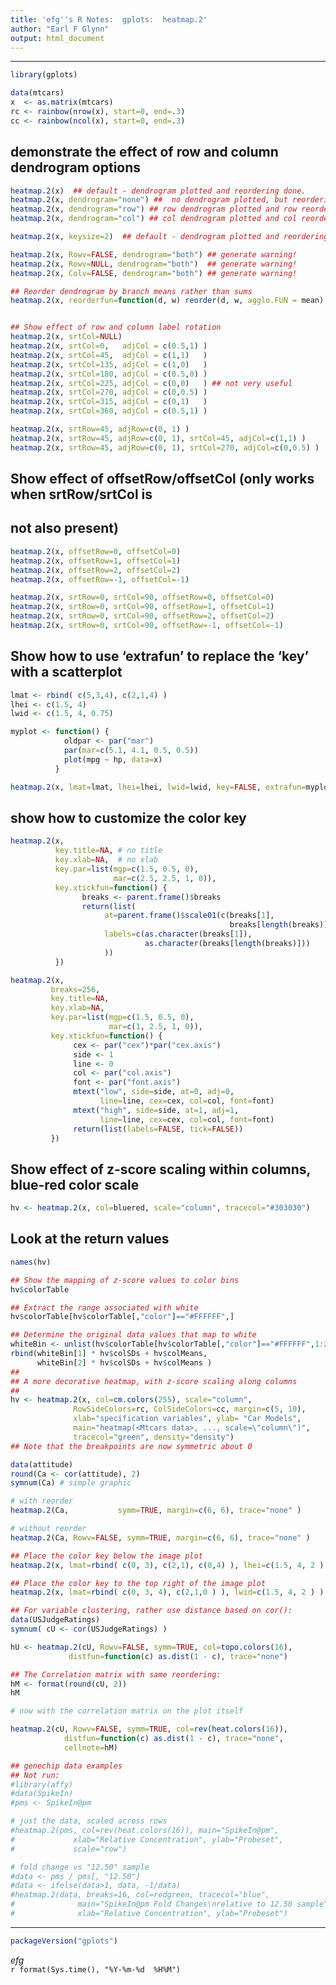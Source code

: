 ```yaml
---
title: 'efg''s R Notes:  gplots:  heatmap.2'
author: "Earl F Glynn"
output: html_document
---
```


*****

```r
library(gplots)
```

```r
data(mtcars)
x  <- as.matrix(mtcars)
rc <- rainbow(nrow(x), start=0, end=.3)
cc <- rainbow(ncol(x), start=0, end=.3)
```

## demonstrate the effect of row and column dendrogram options

```r
heatmap.2(x)  ## default - dendrogram plotted and reordering done.
heatmap.2(x, dendrogram="none") ##  no dendrogram plotted, but reordering done.
heatmap.2(x, dendrogram="row") ## row dendrogram plotted and row reordering done.
heatmap.2(x, dendrogram="col") ## col dendrogram plotted and col reordering done.

heatmap.2(x, keysize=2)  ## default - dendrogram plotted and reordering done.

heatmap.2(x, Rowv=FALSE, dendrogram="both") ## generate warning!
heatmap.2(x, Rowv=NULL, dendrogram="both")  ## generate warning!
heatmap.2(x, Colv=FALSE, dendrogram="both") ## generate warning!

## Reorder dendrogram by branch means rather than sums
heatmap.2(x, reorderfun=function(d, w) reorder(d, w, agglo.FUN = mean) )


## Show effect of row and column label rotation
heatmap.2(x, srtCol=NULL)
heatmap.2(x, srtCol=0,   adjCol = c(0.5,1) )
heatmap.2(x, srtCol=45,  adjCol = c(1,1)   )
heatmap.2(x, srtCol=135, adjCol = c(1,0)   )
heatmap.2(x, srtCol=180, adjCol = c(0.5,0) )
heatmap.2(x, srtCol=225, adjCol = c(0,0)   ) ## not very useful
heatmap.2(x, srtCol=270, adjCol = c(0,0.5) )
heatmap.2(x, srtCol=315, adjCol = c(0,1)   )
heatmap.2(x, srtCol=360, adjCol = c(0.5,1) )

heatmap.2(x, srtRow=45, adjRow=c(0, 1) )
heatmap.2(x, srtRow=45, adjRow=c(0, 1), srtCol=45, adjCol=c(1,1) )
heatmap.2(x, srtRow=45, adjRow=c(0, 1), srtCol=270, adjCol=c(0,0.5) )
```


## Show effect of offsetRow/offsetCol (only works when srtRow/srtCol is
## not also present)
```r
heatmap.2(x, offsetRow=0, offsetCol=0)
heatmap.2(x, offsetRow=1, offsetCol=1)
heatmap.2(x, offsetRow=2, offsetCol=2)
heatmap.2(x, offsetRow=-1, offsetCol=-1)

heatmap.2(x, srtRow=0, srtCol=90, offsetRow=0, offsetCol=0)
heatmap.2(x, srtRow=0, srtCol=90, offsetRow=1, offsetCol=1)
heatmap.2(x, srtRow=0, srtCol=90, offsetRow=2, offsetCol=2)
heatmap.2(x, srtRow=0, srtCol=90, offsetRow=-1, offsetCol=-1)
```

## Show how to use 'extrafun' to replace the 'key' with a scatterplot
```r
lmat <- rbind( c(5,3,4), c(2,1,4) )
lhei <- c(1.5, 4)
lwid <- c(1.5, 4, 0.75)

myplot <- function() {
            oldpar <- par("mar")
            par(mar=c(5.1, 4.1, 0.5, 0.5))
            plot(mpg ~ hp, data=x)
          }

heatmap.2(x, lmat=lmat, lhei=lhei, lwid=lwid, key=FALSE, extrafun=myplot)
```

## show how to customize the color key

```r
heatmap.2(x,
          key.title=NA, # no title
          key.xlab=NA,  # no xlab
          key.par=list(mgp=c(1.5, 0.5, 0),
                       mar=c(2.5, 2.5, 1, 0)),
          key.xtickfun=function() {
                breaks <- parent.frame()$breaks
                return(list(
                     at=parent.frame()$scale01(c(breaks[1],
                                                 breaks[length(breaks)])),
                     labels=c(as.character(breaks[1]),
                              as.character(breaks[length(breaks)]))
                     ))
          })

heatmap.2(x,
         breaks=256,
         key.title=NA,
         key.xlab=NA,
         key.par=list(mgp=c(1.5, 0.5, 0),
                      mar=c(1, 2.5, 1, 0)),
         key.xtickfun=function() {
              cex <- par("cex")*par("cex.axis")
              side <- 1
              line <- 0
              col <- par("col.axis")
              font <- par("font.axis")
              mtext("low", side=side, at=0, adj=0,
                    line=line, cex=cex, col=col, font=font)
              mtext("high", side=side, at=1, adj=1,
                    line=line, cex=cex, col=col, font=font)
              return(list(labels=FALSE, tick=FALSE))
         })
```

## Show effect of z-score scaling within columns, blue-red color scale

```r
hv <- heatmap.2(x, col=bluered, scale="column", tracecol="#303030")
```

## Look at the return values

```r
names(hv)
```

```r
## Show the mapping of z-score values to color bins
hv$colorTable

## Extract the range associated with white
hv$colorTable[hv$colorTable[,"color"]=="#FFFFFF",]

## Determine the original data values that map to white
whiteBin <- unlist(hv$colorTable[hv$colorTable[,"color"]=="#FFFFFF",1:2])
rbind(whiteBin[1] * hv$colSDs + hv$colMeans,
      whiteBin[2] * hv$colSDs + hv$colMeans )
##
## A more decorative heatmap, with z-score scaling along columns
##
hv <- heatmap.2(x, col=cm.colors(255), scale="column",
              RowSideColors=rc, ColSideColors=cc, margin=c(5, 10),
              xlab="specification variables", ylab= "Car Models",
              main="heatmap(<Mtcars data>, ..., scale=\"column\")",
              tracecol="green", density="density")
## Note that the breakpoints are now symmetric about 0

data(attitude)
round(Ca <- cor(attitude), 2)
symnum(Ca) # simple graphic

# with reorder
heatmap.2(Ca,           symm=TRUE, margin=c(6, 6), trace="none" )

# without reorder
heatmap.2(Ca, Rowv=FALSE, symm=TRUE, margin=c(6, 6), trace="none" )

## Place the color key below the image plot
heatmap.2(x, lmat=rbind( c(0, 3), c(2,1), c(0,4) ), lhei=c(1.5, 4, 2 ) )

## Place the color key to the top right of the image plot
heatmap.2(x, lmat=rbind( c(0, 3, 4), c(2,1,0 ) ), lwid=c(1.5, 4, 2 ) )

## For variable clustering, rather use distance based on cor():
data(USJudgeRatings)
symnum( cU <- cor(USJudgeRatings) )

hU <- heatmap.2(cU, Rowv=FALSE, symm=TRUE, col=topo.colors(16),
             distfun=function(c) as.dist(1 - c), trace="none")

## The Correlation matrix with same reordering:
hM <- format(round(cU, 2))
hM

# now with the correlation matrix on the plot itself

heatmap.2(cU, Rowv=FALSE, symm=TRUE, col=rev(heat.colors(16)),
            distfun=function(c) as.dist(1 - c), trace="none",
            cellnote=hM)

## genechip data examples
## Not run:
#library(affy)
#data(SpikeIn)
#pms <- SpikeIn@pm

# just the data, scaled across rows
#heatmap.2(pms, col=rev(heat.colors(16)), main="SpikeIn@pm",
#             xlab="Relative Concentration", ylab="Probeset",
#             scale="row")

# fold change vs "12.50" sample
#data <- pms / pms[, "12.50"]
#data <- ifelse(data>1, data, -1/data)
#heatmap.2(data, breaks=16, col=redgreen, tracecol="blue",
#              main="SpikeIn@pm Fold Changes\nrelative to 12.50 sample",
#              xlab="Relative Concentration", ylab="Probeset")
```


*****

```r
packageVersion("gplots")
```

*efg*  
`r format(Sys.time(), "%Y-%m-%d  %H%M")`  